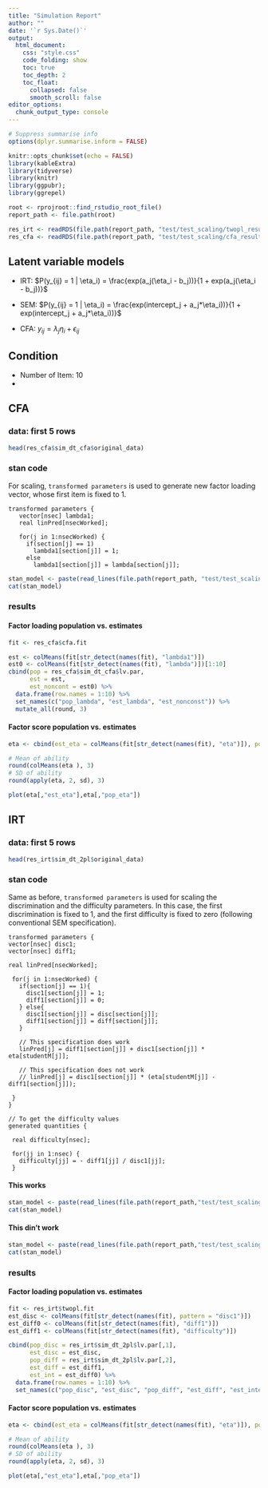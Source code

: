 ```yaml
---
title: "Simulation Report"
author: ""
date: '`r Sys.Date()`'
output:
  html_document:
    css: "style.css"
    code_folding: show
    toc: true
    toc_depth: 2
    toc_float:
      collapsed: false
      smooth_scroll: false
editor_options:
  chunk_output_type: console
---
```


```r
# Suppress summarise info
options(dplyr.summarise.inform = FALSE)

knitr::opts_chunk$set(echo = FALSE)
library(kableExtra)
library(tidyverse)
library(knitr)
library(ggpubr); 
library(ggrepel)

root <- rprojroot::find_rstudio_root_file()
report_path <- file.path(root)

res_irt <- readRDS(file.path(report_path, "test/test_scaling/twopl_result.rds"))
res_cfa <- readRDS(file.path(report_path, "test/test_scaling/cfa_result.rds"))
```


## Latent variable models

- IRT: $P(y_{ij} = 1 | \eta_i) = \frac{exp(a_j(\eta_i - b_j))}{1 + exp(a_j(\eta_i - b_j))}$

- SEM:  $P(y_{ij} = 1 | \eta_i) = \frac{exp(intercept_j + a_j*\eta_i))}{1 + exp(intercept_j + a_j*\eta_i))}$

- CFA: $y_{ij} = \lambda_j\eta_i + \epsilon_{ij}$

## Condition

- Number of Item: 10
- 

## CFA

### data: first 5 rows

```r
head(res_cfa$sim_dt_cfa$original_data)
```


### stan code

For scaling, `transformed parameters` is used to generate new factor loading vector, whose first item is fixed to 1. 

```
transformed parameters {
   vector[nsec] lambda1;
   real linPred[nsecWorked];

   for(j in 1:nsecWorked) {
     if(section[j] == 1)
       lambda1[section[j]] = 1;
     else
       lambda1[section[j]] = lambda[section[j]];
```


```r
stan_model <- paste(read_lines(file.path(report_path, "test/test_scaling/stan/CFA.stan")), collapse = "\n")
cat(stan_model)
```



### results

#### Factor loading population vs. estimates
```r
fit <- res_cfa$cfa.fit

est <- colMeans(fit[str_detect(names(fit), "lambda1")])
est0 <- colMeans(fit[str_detect(names(fit), "lambda")])[1:10]
cbind(pop = res_cfa$sim_dt_cfa$lv.par, 
      est = est, 
      est_noncont = est0) %>% 
  data.frame(row.names = 1:10) %>% 
  set_names(c("pop_lambda", "est_lambda", "est_nonconst")) %>% 
  mutate_all(round, 3)
```

#### Factor score population vs. estimates

```r
eta <- cbind(est_eta = colMeans(fit[str_detect(names(fit), "eta")]), pop_eta = res_cfa$sim_dt_cfa$true_eta)

# Mean of ability
round(colMeans(eta ), 3) 
# SD of ability
round(apply(eta, 2, sd), 3)

plot(eta[,"est_eta"],eta[,"pop_eta"])
```


## IRT

### data: first 5 rows

```r
head(res_irt$sim_dt_2pl$original_data)
```


### stan code {.tabset}

Same as before, `transformed parameters` is used for scaling the discrimination and the difficulty parameters. In this case, the first discrimination is fixed to 1, and the first difficulty is fixed to zero (following conventional SEM specification).

```
transformed parameters {
vector[nsec] disc1;
vector[nsec] diff1;

real linPred[nsecWorked];

 for(j in 1:nsecWorked) {
   if(section[j] == 1){
     disc1[section[j]] = 1;
     diff1[section[j]] = 0;
   } else{
     disc1[section[j]] = disc[section[j]];
     diff1[section[j]] = diff[section[j]];
   }
   
   // This specification does work
   linPred[j] = diff1[section[j]] + disc1[section[j]] * eta[studentM[j]];
   
   // This specification does not work
   // linPred[j] = disc1[section[j]] * (eta[studentM[j]] - diff1[section[j]]);
   
 }
}

// To get the difficulty values
generated quantities {
 
 real difficulty[nsec];
 
 for(jj in 1:nsec) {
   difficulty[jj] = - diff1[jj] / disc1[jj];
 }
```

#### This works

```r
stan_model <- paste(read_lines(file.path(report_path,"test/test_scaling/stan/IRT_4.stan")), collapse = "\n")
cat(stan_model)
```

#### This din't work

```r
stan_model <- paste(read_lines(file.path(report_path,"test/test_scaling/stan/IRT.stan")), collapse = "\n")
cat(stan_model)
```

### results

#### Factor loading population vs. estimates

```r
fit <- res_irt$twopl.fit
est_disc <- colMeans(fit[str_detect(names(fit), pattern = "disc1")])
est_diff0 <- colMeans(fit[str_detect(names(fit), "diff1")])
est_diff1 <- colMeans(fit[str_detect(names(fit), "difficulty")])

cbind(pop_disc = res_irt$sim_dt_2pl$lv.par[,1],
      est_disc = est_disc,
      pop_diff = res_irt$sim_dt_2pl$lv.par[,2],
      est_diff = est_diff1,
      est_int = est_diff0) %>% 
  data.frame(row.names = 1:10) %>% 
  set_names(c("pop_disc", "est_disc", "pop_diff", "est_diff", "est_intercept")) %>% mutate_all(round, 3)
```

#### Factor score population vs. estimates

```r
eta <- cbind(est_eta = colMeans(fit[str_detect(names(fit), "eta")]), pop_eta = res_irt$sim_dt_2pl$true_eta)

# Mean of ability
round(colMeans(eta ), 3) 
# SD of ability
round(apply(eta, 2, sd), 3)

plot(eta[,"est_eta"],eta[,"pop_eta"])
```







